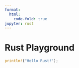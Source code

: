 ```yaml
---
format:
  html:
    code-fold: true
jupyter: rust
---
```


<!-- 
General discussion:
See https://github.com/quarto-dev/quarto-cli/discussions/10402

Initial setup:
https://github.com/evcxr/evcxr/blob/main/evcxr_jupyter/README.md
-->

# Rust Playground

```rust
println!("Hello Rust!");
```



